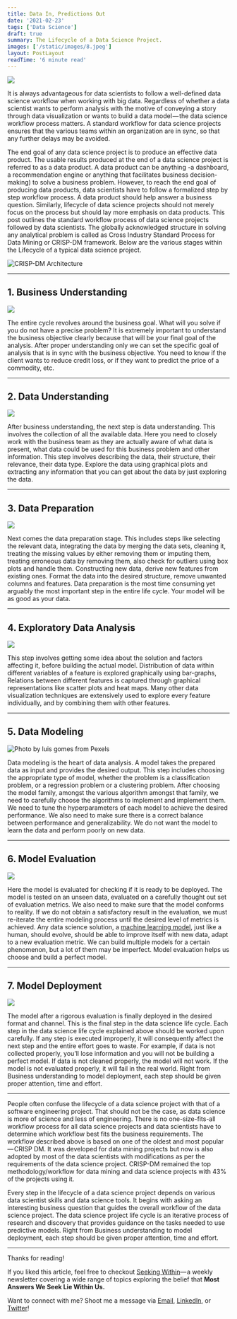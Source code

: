 ```yaml
---
title: Data In, Predictions Out
date: '2021-02-23'
tags: ['Data Science']
draft: true
summary: The Lifecycle of a Data Science Project.
images: ['/static/images/8.jpeg']
layout: PostLayout
readTime: '6 minute read'
---
```


![](https://cdn-images-1.medium.com/max/1600/1*3299qooHV_2tAcUzR9b0Ug.jpeg)

It is always advantageous for data scientists to follow a well-defined data science workflow when working with big data. Regardless of whether a data scientist wants to perform analysis with the motive of conveying a story through data visualization or wants to build a data model — the data science workflow process matters. A standard workflow for data science projects ensures that the various teams within an organization are in sync, so that any further delays may be avoided.

The end goal of any data science project is to produce an effective data product. The usable results produced at the end of a data science project is referred to as a data product. A data product can be anything -a dashboard, a recommendation engine or anything that facilitates business decision-making) to solve a business problem. However, to reach the end goal of producing data products, data scientists have to follow a formalized step by step workflow process. A data product should help answer a business question. Similarly, lifecycle of data science projects should not merely focus on the process but should lay more emphasis on data products. This post outlines the standard workflow process of data science projects followed by data scientists. The globally acknowledged structure in solving any analytical problem is called as Cross Industry Standard Process for Data Mining or CRISP-DM framework. Below are the various stages within the Lifecycle of a typical data science project.

![CRISP-DM Architecture](https://cdn-images-1.medium.com/max/1600/1*2UWbE7EiCya2KJ9rH3gPzg.png)

---

## 1. Business Understanding

![](https://cdn-images-1.medium.com/max/1600/1*Fyud3Y4d75m6c_jDIzFC5A.jpeg)

The entire cycle revolves around the business goal. What will you solve if you do not have a precise problem? It is extremely important to understand the business objective clearly because that will be your final goal of the analysis. After proper understanding only we can set the specific goal of analysis that is in sync with the business objective. You need to know if the client wants to reduce credit loss, or if they want to predict the price of a commodity, etc.

---

## 2. Data Understanding

![](https://cdn-images-1.medium.com/max/1600/1*RwUZ48gQGNeHC4Ep_np8Gw.jpeg)

After business understanding, the next step is data understanding. This involves the collection of all the available data. Here you need to closely work with the business team as they are actually aware of what data is present, what data could be used for this business problem and other information. This step involves describing the data, their structure, their relevance, their data type. Explore the data using graphical plots and extracting any information that you can get about the data by just exploring the data.

---

## 3. Data Preparation

![](https://cdn-images-1.medium.com/max/1600/1*AxCW1HBJoiZH77rkPyxJXQ.jpeg)

Next comes the data preparation stage. This includes steps like selecting the relevant data, integrating the data by merging the data sets, cleaning it, treating the missing values by either removing them or imputing them, treating erroneous data by removing them, also check for outliers using box plots and handle them. Constructing new data, derive new features from existing ones. Format the data into the desired structure, remove unwanted columns and features. Data preparation is the most time consuming yet arguably the most important step in the entire life cycle. Your model will be as good as your data.

---

## 4. Exploratory Data Analysis

![](https://cdn-images-1.medium.com/max/1600/1*1zf5z7CYqcMBRnWTgLzFZQ.jpeg)

This step involves getting some idea about the solution and factors affecting it, before building the actual model. Distribution of data within different variables of a feature is explored graphically using bar-graphs, Relations between different features is captured through graphical representations like scatter plots and heat maps. Many other data visualization techniques are extensively used to explore every feature individually, and by combining them with other features.

---

## 5. Data Modeling

![Photo by luis gomes from Pexels](https://cdn-images-1.medium.com/max/1600/1*X1VYmuOpquDPO67ysl9uKg.jpeg)

Data modeling is the heart of data analysis. A model takes the prepared data as input and provides the desired output. This step includes choosing the appropriate type of model, whether the problem is a classification problem, or a regression problem or a clustering problem. After choosing the model family, amongst the various algorithm amongst that family, we need to carefully choose the algorithms to implement and implement them. We need to tune the hyperparameters of each model to achieve the desired performance. We also need to make sure there is a correct balance between performance and generalizability. We do not want the model to learn the data and perform poorly on new data.

---

## 6. Model Evaluation

![](https://cdn-images-1.medium.com/max/1600/1*HL5nlbu3XIEMhw2a5QuMOg.jpeg)

Here the model is evaluated for checking if it is ready to be deployed. The model is tested on an unseen data, evaluated on a carefully thought out set of evaluation metrics. We also need to make sure that the model conforms to reality. If we do not obtain a satisfactory result in the evaluation, we must re-iterate the entire modeling process until the desired level of metrics is achieved. Any data science solution, a [machine learning model](https://www.educba.com/machine-learning-models/), just like a human, should evolve, should be able to improve itself with new data, adapt to a new evaluation metric. We can build multiple models for a certain phenomenon, but a lot of them may be imperfect. Model evaluation helps us choose and build a perfect model.

---

## 7. Model Deployment

![](https://cdn-images-1.medium.com/max/1600/1*jBFdm_g0FTQ_oyhyZfjMbA.jpeg)

The model after a rigorous evaluation is finally deployed in the desired format and channel. This is the final step in the data science life cycle. Each step in the data science life cycle explained above should be worked upon carefully. If any step is executed improperly, it will consequently affect the next step and the entire effort goes to waste. For example, if data is not collected properly, you’ll lose information and you will not be building a perfect model. If data is not cleaned properly, the model will not work. If the model is not evaluated properly, it will fail in the real world. Right from Business understanding to model deployment, each step should be given proper attention, time and effort.

---

People often confuse the lifecycle of a data science project with that of a software engineering project. That should not be the case, as data science is more of science and less of engineering. There is no one-size-fits-all workflow process for all data science projects and data scientists have to determine which workflow best fits the business requirements. The workflow described above is based on one of the oldest and most popular — CRISP DM. It was developed for data mining projects but now is also adopted by most of the data scientists with modifications as per the requirements of the data science project. CRISP-DM remained the top methodology/workflow for data mining and data science projects with 43% of the projects using it.

Every step in the lifecycle of a data science project depends on various data scientist skills and data science tools. It begins with asking an interesting business question that guides the overall workflow of the data science project. The data science project life cycle is an iterative process of research and discovery that provides guidance on the tasks needed to use predictive models. Right from Business understanding to model deployment, each step should be given proper attention, time and effort.

---

Thanks for reading!

If you liked this article, feel free to checkout [Seeking Within](https://seekingwithin.substack.com/)— a weekly newsletter covering a wide range of topics exploring the belief that **Most Answers We Seek Lie Within Us.**

Want to connect with me? Shoot me a message via [Email](http://mailto:reuben3699@gmail.com/), [LinkedIn](https://linkedin.com.in/reubence), or [Twitter](https://twitter.com/reuben_rapose)!
